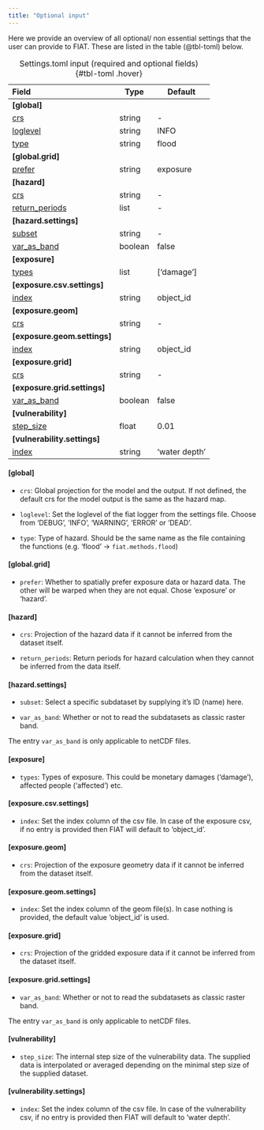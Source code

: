 ```yaml
---
title: "Optional input"
---
```


Here we provide an overview of all optional/ non essential settings that the user can provide to FIAT. These are listed in the table (@tbl-toml) below.

| Field                                  | Type    | Default       |
|:---------------------------------------|---------|---------------|
| **[global]**                           |         |               |
| [crs](#global)                         | string  | -             |
| [loglevel](#global)                    | string  | INFO          |
| [type](#global)                        | string  | flood         |
| **[global.grid]**                      |         |               |
| [prefer](#global.grid)                 | string  | exposure      |
| **[hazard]**                           |         |               |
| [crs](#hazard)                         | string  | -             |
| [return_periods](#hazard)              | list    | -             |
| **[hazard.settings]**                  |         |               |
| [subset](#hazard.settings)             | string  | -             |
| [var_as_band](#hazard.settings)        | boolean | false         |
| **[exposure]**                         |         |               |
| [types](#exposure)                     | list    | ['damage']    |
| **[exposure.csv.settings]**            |         |               |
| [index](#exposure.csv.settings)        | string  | object_id     |
| **[exposure.geom]**                    |         |               |
| [crs](#exposure.geom)                  | string  | -             |
| **[exposure.geom.settings]**           |         |               |
| [index](#exposure.geom.settings)       | string  | object_id     |
| **[exposure.grid]**                    |         |               |
| [crs](#exposure.grid)                  | string  | -             |
| **[exposure.grid.settings]**           |         |               |
| [var_as_band](#exposure.grid.settings) | boolean | false         |
| **[vulnerability]**                    |         |               |
| [step_size](#vulnerability)            | float   | 0.01          |
| **[vulnerability.settings]**           |         |               |
| [index](#vulnerability.settings)       | string  | 'water depth' |
: Settings.toml input (required and optional fields) {#tbl-toml .hover}

#### [global]

- `crs`: Global projection for the model and the output. If not defined, the default crs for the model output is the same as the hazard map.

- `loglevel`: Set the loglevel of the fiat logger from the settings file. Choose from 'DEBUG', 'INFO', 'WARNING', 'ERROR' or 'DEAD'.

- `type`: Type of hazard. Should be the same name as the file containing the functions (e.g. 'flood' -> `fiat.methods.flood`)

#### [global.grid]

- `prefer`: Whether to spatially prefer exposure data or hazard data. The other will be warped when they are not equal. Chose 'exposure' or 'hazard'.

#### [hazard]

- `crs`: Projection of the hazard data if it cannot be inferred from the dataset itself.

- `return_periods`: Return periods for hazard calculation when they cannot be inferred from the data itself.

####  [hazard.settings]

- `subset`: Select a specific subdataset by supplying it's ID (name) here.

- `var_as_band`:	Whether or not to read the subdatasets as classic raster band.

::: {.callout-note}
The entry `var_as_band` is only applicable to netCDF files.
:::

#### [exposure]

- `types`: Types of exposure. This could be monetary damages ('damage'), affected people ('affected') etc.

#### [exposure.csv.settings]

- `index`: Set the index column of the csv file. In case of the exposure csv, if no entry is provided then FIAT will default to 'object_id'.

#### [exposure.geom]

- `crs`: Projection of the exposure geometry data if it cannot be inferred from the dataset itself.

#### [exposure.geom.settings]

- `index`: Set the index column of the geom file(s). In case nothing is provided, the default value 'object_id' is used.

#### [exposure.grid]

- `crs`: Projection of the gridded exposure data if it cannot be inferred from the dataset itself.

#### [exposure.grid.settings]

- `var_as_band`:	Whether or not to read the subdatasets as classic raster band.

::: {.callout-note}
The entry `var_as_band` is only applicable to netCDF files.
:::

#### [vulnerability]

- `step_size`: The internal step size of the vulnerability data. The supplied data is interpolated or averaged depending on the minimal step size of the supplied dataset.

#### [vulnerability.settings]

- `index`: Set the index column of the csv file. In case of the vulnerability csv, if no entry is provided then FIAT will default to 'water depth'.
